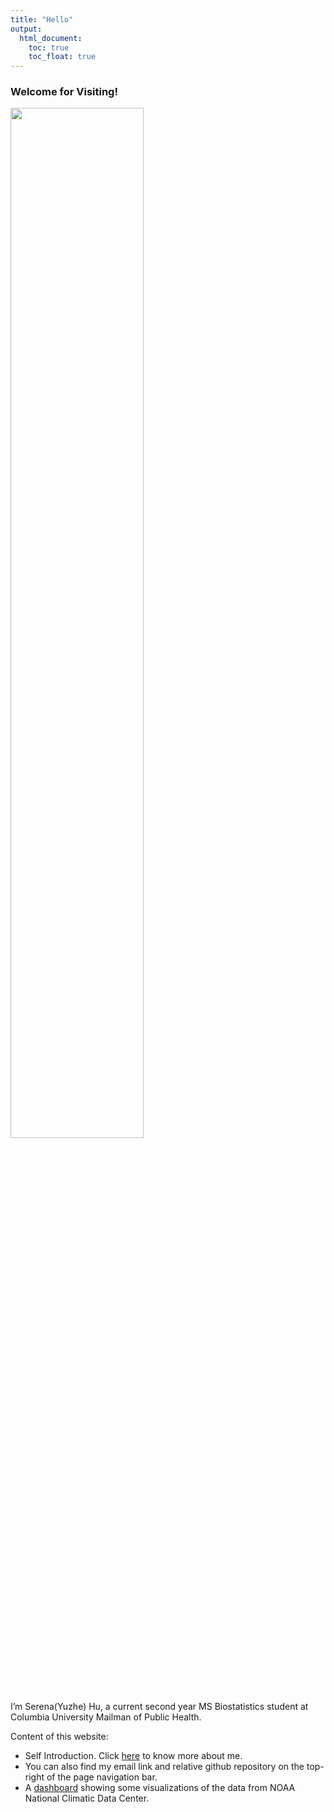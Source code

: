 ```yaml
---
title: "Hello"
output: 
  html_document:
    toc: true
    toc_float: true
---
```


### Welcome for Visiting! 

<img src="images/hw4.jpg" style="width:65%">


I'm Serena(Yuzhe) Hu, a current second year MS Biostatistics student at Columbia University Mailman of Public Health. 

Content of this website:

* Self Introduction. Click [here](about.html) to know more about me.
* You can also find my email link and relative github repository on the top-right of the page navigation bar.
* A [dashboard](dashboard.html) showing some visualizations of the data from NOAA National Climatic Data Center.






